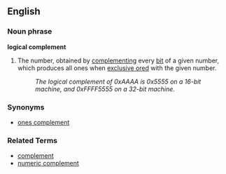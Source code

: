 ==English==

===Noun phrase===
'''logical complement'''

# {{computing}} The number, obtained by [[complement]]ing every [[bit]] of a given number, which produces all ones when [[exclusive or]]ed with the given number.
#: ''The logical complement of 0xAAAA is 0x5555 on a 16-bit machine, and 0xFFFF5555 on a 32-bit machine.''

===Synonyms===
* [[ones complement]]

===Related Terms===
* [[complement]]
* [[numeric complement]]